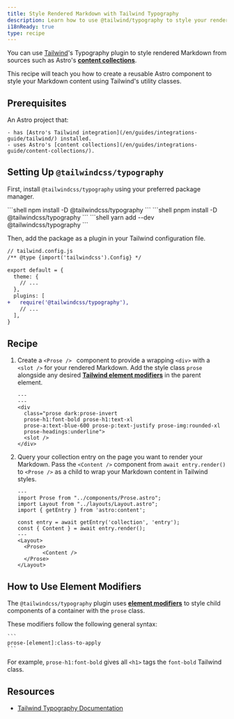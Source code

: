 ```yaml
---
title: Style Rendered Markdown with Tailwind Typography
description: Learn how to use @tailwind/typography to style your rendered Markdown
i18nReady: true
type: recipe
---
```



You can use [Tailwind](https://tailwindcss.com)'s Typography plugin to style rendered Markdown from sources such as Astro's [**content collections**](/en/guides/content-collections/).

This recipe will teach you how to create a reusable Astro component to style your Markdown content using Tailwind's utility classes.

## Prerequisites

An Astro project that:  

	- has [Astro's Tailwind integration](/en/guides/integrations-guide/tailwind/) installed.  
	- uses Astro's [content collections](/en/guides/integrations-guide/content-collections/).

## Setting Up `@tailwindcss/typography`

First, install `@tailwindcss/typography` using your preferred package manager.

<PackageManagerTabs>
 	<Fragment slot="npm">
	```shell 
	npm install -D @tailwindcss/typography
	```
	</Fragment>
  	<Fragment slot="pnpm">
	```shell 
	pnpm install -D @tailwindcss/typography
	```
	</Fragment>
  	<Fragment slot="yarn">
	```shell
	yarn add --dev @tailwindcss/typography
	```
	</Fragment>
</PackageManagerTabs>

Then, add the package as a plugin in your Tailwind configuration file.

```diff lang="js"
// tailwind.config.js
/** @type {import('tailwindcss').Config} */

export default = {
  theme: {
    // ...
  },
  plugins: [
+   require('@tailwindcss/typography'),
    // ...
  ],
}
```

## Recipe

1. Create a `<Prose /> ` component to provide a wrapping `<div>` with a `<slot />` for your rendered Markdown. Add the style class `prose` alongside any desired **[Tailwind element modifiers](#how-to-use-element-modifiers)** in the parent element.   

	```astro title="src/components/Prose.astro"
	---
	---
	<div 
	  class="prose dark:prose-invert 
	  prose-h1:font-bold prose-h1:text-xl 
	  prose-a:text-blue-600 prose-p:text-justify prose-img:rounded-xl 
	  prose-headings:underline">
	  <slot />
	</div>
	```

2. Query your collection entry on the page you want to render your Markdown. Pass the `<Content />` component from `await entry.render()` to `<Prose />` as a child to wrap your Markdown content in Tailwind styles.

	```astro title="src/pages/index.astro"
	---
	import Prose from "../components/Prose.astro";
	import Layout from "../layouts/Layout.astro";
	import { getEntry } from 'astro:content';

	const entry = await getEntry('collection', 'entry');
	const { Content } = await entry.render();
	---
	<Layout>
	  <Prose>
			<Content />
	  </Prose>
	</Layout>
	```

## How to Use Element Modifiers   

The `@tailwindcss/typography` plugin uses [**element modifiers**](https://tailwindcss.com/docs/typography-plugin#element-modifiers) to style child components of a container with the `prose` class. 

These modifiers follow the following general syntax: 

	```
	prose-[element]:class-to-apply
	``` 

For example, `prose-h1:font-bold` gives all `<h1>` tags the `font-bold` Tailwind class.

## Resources

- [Tailwind Typography Documentation](https://tailwindcss.com/docs/typography-plugin)